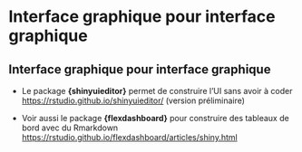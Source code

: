 # Interface graphique pour interface graphique {.backgroundTitre}

## Interface graphique pour interface graphique {.backgroundTitre}

-   Le package **{shinyuieditor}** permet de construire l’UI sans avoir à coder <https://rstudio.github.io/shinyuieditor/> (version préliminaire)

-   Voir aussi le package **{flexdashboard}** pour construire des tableaux de bord avec du Rmarkdown <https://rstudio.github.io/flexdashboard/articles/shiny.html>
